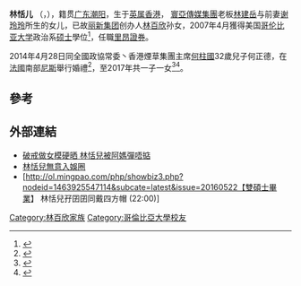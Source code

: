 '''林恬儿''' （{{lang-en|Emily Lam Tim Yi}}，{{bd|1984年|10月12日}}），籍贯[[广东|广东]][[潮阳|潮阳]]，生于[[英属香港|英属香港]]， [[寰亞傳媒集團|寰亞傳媒集團]]老板[[林建岳|林建岳]]与前妻[[谢玲玲|谢玲玲]]所生的女儿，已故[[丽新集团|丽新集团]]创办人[[林百欣|林百欣]]孙女，2007年4月獲得美国[[哥伦比亚大学|哥伦比亚大学]]政治系[[硕士|硕士]]學位<ref>{{cite web|url=https://hk.entertainment.appledaily.com/entertainment/daily/article/20070505/7069897|title=豪門子弟情慾相簿 林建岳千金擒仔撩女|publisher=蘋果日報|date=2007年5月5日|access-date=2018年2月12日|archive-date=2018年2月13日|archive-url=https://web.archive.org/web/20180213022155/https://hk.entertainment.appledaily.com/entertainment/daily/article/20070505/7069897|dead-url=no}}</ref>，任職[[里昂證券|里昂證券]]。

2014年4月28日同全國政協常委丶香港煙䓍集團主席[[何柱國_(商人)|何柱國]]32歲兒子何正德，在[[法國|法國]]南部[[尼斯|尼斯]]舉行婚禮<ref>{{Cite web |url=http://hk.apple.nextmedia.com/enews/realtime/20140518/52489352 |title=【林建岳嫁女】林恬兒、何正德世紀婚禮 |access-date=2015-01-05 |archive-date=2016-03-07 |archive-url=https://web.archive.org/web/20160307145254/http://hk.apple.nextmedia.com/enews/realtime/20140518/52489352 |dead-url=yes }}</ref>，至2017年共一子一女<ref>{{cite web|url=https://hk.entertainment.appledaily.com/entertainment/daily/article/20150712/19216656|title=林恬兒一索得男誕Baby Bear|publisher=蘋果日報|date=2015年7月12日|access-date=2018年2月12日|archive-date=2018年2月13日|archive-url=https://web.archive.org/web/20180213022212/https://hk.entertainment.appledaily.com/entertainment/daily/article/20150712/19216656|dead-url=no}}</ref><ref>{{cite web|url=https://news.mingpao.com/ins/instantnews/web_tc/article/20170113/s00007/1484286211130|title=林心兒爆家姐林恬兒再做母親︰BB很靚女﹗ (13:31)|publisher=明報新聞網|date=2017年1月13日|access-date=2018年2月12日|archive-date=2018年2月13日|archive-url=https://web.archive.org/web/20180213021633/https://news.mingpao.com/ins/instantnews/web_tc/article/20170113/s00007/1484286211130|dead-url=no}}</ref>。

== 參考 ==
{{Reflist|2}}

==外部連結==
* [http://hk.apple.nextmedia.com/entertainment/art/20120919/18019352 破戒做女模硬晒 林恬兒被阿媽彈唔掂] {{Wayback|url=http://hk.apple.nextmedia.com/entertainment/art/20120919/18019352 |date=20150205065000 }}
* [http://hd.stheadline.com/ent/ent_content.asp?track=&contid=207171&srctype=n 林恬兒無意入娛圈] {{Wayback|url=http://hd.stheadline.com/ent/ent_content.asp?track=&contid=207171&srctype=n |date=20150205070354 }}
*[http://ol.mingpao.com/php/showbiz3.php?nodeid=1463925547114&subcate=latest&issue=20160522【雙碩士畢業】 林恬兒孖囝囝同戴四方帽 (22:00)] {{Wayback|url=http://ol.mingpao.com/php/showbiz3.php?nodeid=1463925547114&subcate=latest&issue=20160522 |date=20160819063734 }}
[[Category:林百欣家族|Category:林百欣家族]]
[[Category:哥倫比亞大學校友|Category:哥倫比亞大學校友]]